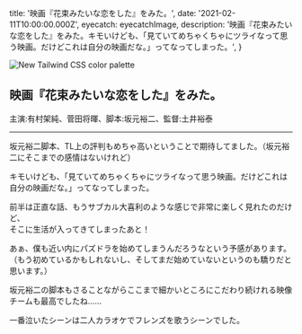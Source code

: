 
  title: '映画『花束みたいな恋をした』をみた。',
  date: '2021-02-11T10:00:00.000Z',
  eyecatch: eyecatchImage,
  description: '映画『花束みたいな恋をした』をみた。キモいけども、「見ていてめちゃくちゃにツライなって思う映画。だけどこれは自分の映画だな。」ってなってしまった。',
}


<img src={eyecatchImage} alt="New Tailwind CSS color palette" />

映画『花束みたいな恋をした』をみた。
---------------------------------------

主演:有村架純、菅田将暉、脚本:坂元裕二、監督:土井裕泰

---

坂元裕二脚本、TL上の評判もめちゃ高いということで期待してました。（坂元裕二にそこまでの感情はないけれど）

キモいけども、「見ていてめちゃくちゃにツライなって思う映画。だけどこれは自分の映画だな。」ってなってしまった。

前半は正直な話、もうサブカル大喜利のような感じで非常に楽しく見れたのだけど、  
そこに生活が入ってきてしまったあと！

あぁ、僕も近い内にパズドラを始めてしまうんだろうなという予感があります。  
（もう初めているかもしれないし、そしてまだ始めていないというのも驕りだと思います。）


坂元裕二の脚本もさることながらここまで細かいところにこだわり続けれる映像チームも最高でしたね……

一番泣いたシーンは二人カラオケでフレンズを歌うシーンでした。

